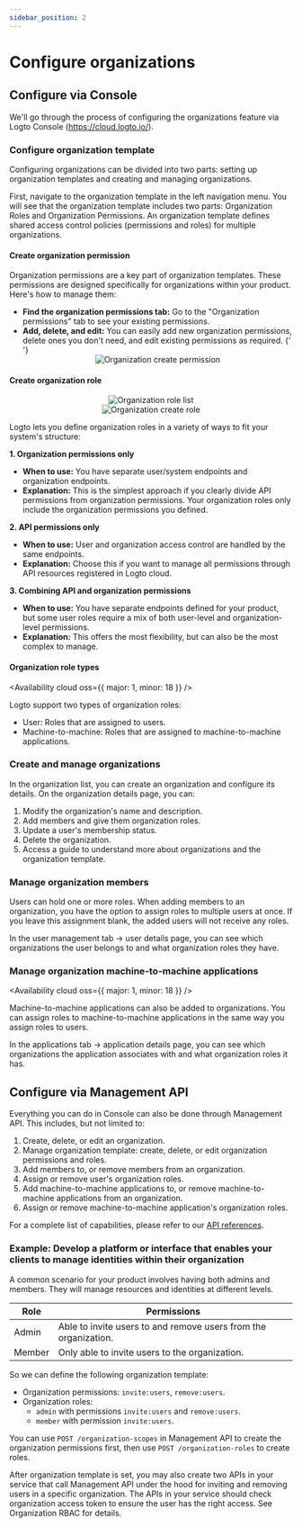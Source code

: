 ```yaml
---
sidebar_position: 2
---
```




# Configure organizations

## Configure via Console

We'll go through the process of configuring the organizations feature via Logto Console (https://cloud.logto.io/).

### Configure organization template

Configuring organizations can be divided into two parts: setting up organization templates and creating and managing organizations.

First, navigate to the organization template in the left navigation menu. You will see that the organization template includes two parts: Organization Roles and Organization Permissions. An organization template defines shared access control policies (permissions and roles) for multiple organizations.

#### Create organization permission

Organization permissions are a key part of organization templates. These permissions are designed specifically for organizations within your product. Here's how to manage them:

- **Find the organization permissions tab:** Go to the "Organization permissions" tab to see your existing permissions.
- **Add, delete, and edit:** You can easily add new organization permissions, delete ones you don't need, and edit existing permissions as required.
  {' '}
  <center>
    <img alt="Organization create permission" src={organizationCreatePermission} width={720} />
  </center>

#### Create organization role

<center>
  <img alt="Organization role list" src={organizationRoleList} width={720} />
</center>
<center>
  <img alt="Organization create role" src={organizationCreateRole} width={720} />
</center>

Logto lets you define organization roles in a variety of ways to fit your system's structure:

**1. Organization permissions only**

- **When to use:** You have separate user/system endpoints and organization endpoints.
- **Explanation:** This is the simplest approach if you clearly divide API permissions from organization permissions. Your organization roles only include the organization permissions you defined.

**2. API permissions only**

- **When to use:** User and organization access control are handled by the same endpoints.
- **Explanation:** Choose this if you want to manage all permissions through API resources registered in Logto cloud.

**3. Combining API and organization permissions**

- **When to use:** You have separate endpoints defined for your product, but some user roles require a mix of both user-level and organization-level permissions.
- **Explanation:** This offers the most flexibility, but can also be the most complex to manage.

#### Organization role types

<Availability cloud oss={{ major: 1, minor: 18 }} />

Logto support two types of organization roles:

- User: Roles that are assigned to users.
- Machine-to-machine: Roles that are assigned to machine-to-machine applications.

### Create and manage organizations

In the organization list, you can create an organization and configure its details. On the organization details page, you can:

1. Modify the organization's name and description.
2. Add members and give them organization roles.
3. Update a user's membership status.
4. Delete the organization.
5. Access a guide to understand more about organizations and the organization template.

### Manage organization members

Users can hold one or more roles. When adding members to an organization, you have the option to assign roles to multiple users at once. If you leave this assignment blank, the added users will not receive any roles.

In the user management tab -> user details page, you can see which organizations the user belongs to and what organization roles they have.

### Manage organization machine-to-machine applications

<Availability cloud oss={{ major: 1, minor: 18 }} />

Machine-to-machine applications can also be added to organizations. You can assign roles to machine-to-machine applications in the same way you assign roles to users.

In the applications tab -> application details page, you can see which organizations the application associates with and what organization roles it has.

## Configure via Management API

Everything you can do in Console can also be done through Management API. This includes, but not limited to:

1. Create, delete, or edit an organization.
2. Manage organization template: create, delete, or edit organization permissions and roles.
3. Add members to, or remove members from an organization.
4. Assign or remove user's organization roles.
5. Add machine-to-machine applications to, or remove machine-to-machine applications from an organization.
6. Assign or remove machine-to-machine application's organization roles.

For a complete list of capabilities, please refer to our [API references](https://openapi.logto.io/group/endpoint-organizations).

### Example: Develop a platform or interface that enables your clients to manage identities within their organization

A common scenario for your product involves having both admins and members. They will manage resources and identities at different levels.

| Role   | Permissions                                                     |
| ------ | --------------------------------------------------------------- |
| Admin  | Able to invite users to and remove users from the organization. |
| Member | Only able to invite users to the organization.                  |

So we can define the following organization template:

- Organization permissions: `invite:users`, `remove:users`.
- Organization roles:
  - `admin` with permissions `invite:users` and `remove:users`.
  - `member` with permission `invite:users`.

You can use `POST /organization-scopes` in Management API to create the organization permissions first, then use `POST /organization-roles` to create roles.

After organization template is set, you may also create two APIs in your service that call Management API under the hood for inviting and removing users in a specific organization. The APIs in your service should check organization access token to ensure the user has the right access. See Organization RBAC for details.
